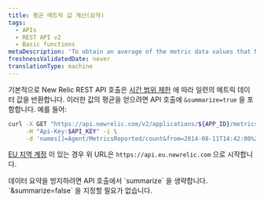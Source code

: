 ```yaml
---
title: 평균 메트릭 값 계산(요약)
tags:
  - APIs
  - REST API v2
  - Basic functions
metaDescription: 'To obtain an average of the metric data values that New Relic''s REST API returns, include "summarize=true" in your API call.'
freshnessValidatedDate: never
translationType: machine
---
```


기본적으로 New Relic REST API 호출은 [시간 범위 제한](/docs/apm/apis/requirements/extracting-metric-data#time) 에 따라 일련의 메트릭 데이터 값을 반환합니다. 이러한 값의 평균을 얻으려면 API 호출에 `&summarize=true` 을 포함합니다. 예를 들어:

```sh
curl -X GET "https://api.newrelic.com/v2/applications/${APP_ID}/metrics/data.json" \
     -H "Api-Key:$API_KEY" -i \
     -d 'names[]=Agent/MetricsReported/count&from=2014-08-11T14:42:00%2B08:00&to=2014-08-11T15:12:00%2B08:00&summarize=true'
```

[EU 지역 계정](/docs/using-new-relic/welcome-new-relic/getting-started/introduction-eu-region-data-center) 이 있는 경우 위 URL은 `https://api.eu.newrelic.com` 으로 시작합니다.

<Callout variant="tip">
  데이터 요약을 방지하려면 API 호출에서 `summarize` 을 생략합니다. `&summarize=false` 을 지정할 필요가 없습니다.
</Callout>